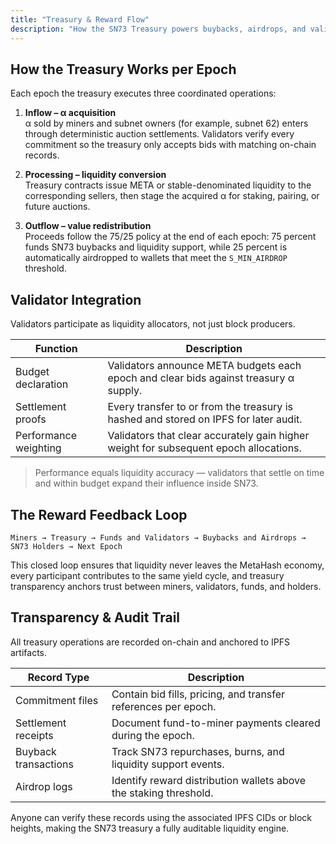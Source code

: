 ```yaml
---
title: "Treasury & Reward Flow"
description: "How the SN73 Treasury powers buybacks, airdrops, and validator weighting through deterministic Epoch settlements."
---
```


## How the Treasury Works per Epoch

Each epoch the treasury executes three coordinated operations:

1. **Inflow – α acquisition**  
   α sold by miners and subnet owners (for example, subnet 62) enters through deterministic auction settlements. Validators verify every commitment so the treasury only accepts bids with matching on-chain records.

2. **Processing – liquidity conversion**  
   Treasury contracts issue META or stable-denominated liquidity to the corresponding sellers, then stage the acquired α for staking, pairing, or future auctions.

3. **Outflow – value redistribution**  
   Proceeds follow the 75/25 policy at the end of each epoch: 75 percent funds SN73 buybacks and liquidity support, while 25 percent is automatically airdropped to wallets that meet the `S_MIN_AIRDROP` threshold.

## Validator Integration

Validators participate as liquidity allocators, not just block producers.

| Function | Description |
|----------|-------------|
| Budget declaration | Validators announce META budgets each epoch and clear bids against treasury α supply. |
| Settlement proofs | Every transfer to or from the treasury is hashed and stored on IPFS for later audit. |
| Performance weighting | Validators that clear accurately gain higher weight for subsequent epoch allocations. |

> Performance equals liquidity accuracy — validators that settle on time and within budget expand their influence inside SN73.

## The Reward Feedback Loop

```text
Miners → Treasury → Funds and Validators → Buybacks and Airdrops → SN73 Holders → Next Epoch
```

This closed loop ensures that liquidity never leaves the MetaHash economy, every participant contributes to the same yield cycle, and treasury transparency anchors trust between miners, validators, funds, and holders.

## Transparency & Audit Trail

All treasury operations are recorded on-chain and anchored to IPFS artifacts.

| Record Type | Description |
|-------------|-------------|
| Commitment files | Contain bid fills, pricing, and transfer references per epoch. |
| Settlement receipts | Document fund-to-miner payments cleared during the epoch. |
| Buyback transactions | Track SN73 repurchases, burns, and liquidity support events. |
| Airdrop logs | Identify reward distribution wallets above the staking threshold. |

Anyone can verify these records using the associated IPFS CIDs or block heights, making the SN73 treasury a fully auditable liquidity engine.
